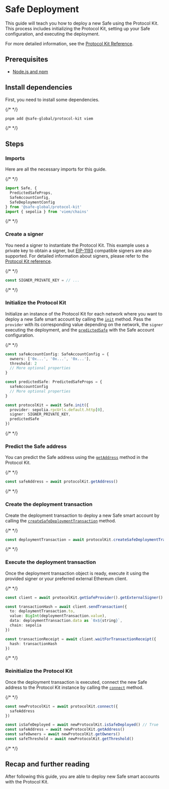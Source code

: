 
# Safe Deployment

This guide will teach you how to deploy a new Safe using the Protocol Kit. This process includes initializing the Protocol Kit, setting up your Safe configuration, and executing the deployment.

For more detailed information, see the [Protocol Kit Reference](../../../reference-sdk-protocol-kit/overview.mdx).

## Prerequisites

- [Node.js and npm](https://docs.npmjs.com/downloading-and-installing-node-js-and-npm)

## Install dependencies

First, you need to install some dependencies.

{/* <!-- vale off --> */}

```bash
pnpm add @safe-global/protocol-kit viem
```

{/* <!-- vale on --> */}

## Steps

<Steps>

  ### Imports

  Here are all the necessary imports for this guide.

  {/* <!-- vale off --> */}

  ```typescript
  import Safe, {
    PredictedSafeProps,
    SafeAccountConfig,
    SafeDeploymentConfig
  } from '@safe-global/protocol-kit'
  import { sepolia } from 'viem/chains'
  ```

  {/* <!-- vale on --> */}

  ### Create a signer

  You need a signer to instantiate the Protocol Kit. This example uses a private key to obtain a signer, but [EIP-1193](https://eips.ethereum.org/EIPS/eip-1193) compatible signers are also supported. For detailed information about signers, please refer to the [Protocol Kit reference](../../../reference-sdk-protocol-kit/overview.md).

  {/* <!-- vale off --> */}

  ```typescript
  const SIGNER_PRIVATE_KEY = // ...
  ```

  {/* <!-- vale on --> */}

  ### Initialize the Protocol Kit
  
  Initialize an instance of the Protocol Kit for each network where you want to deploy a new Safe smart account by calling the [`init`](../../../reference-sdk-protocol-kit/initialization/init.mdx) method. Pass the `provider` with its corresponding value depending on the network, the `signer` executing the deployment, and the [`predictedSafe`](../../../reference-sdk-protocol-kit/initialization/init.mdx#predictedsafe-optional) with the Safe account configuration.

  {/* <!-- vale off --> */}

  ```typescript
  const safeAccountConfig: SafeAccountConfig = {
    owners: ['0x...', '0x...', '0x...'],
    threshold: 2
    // More optional properties
  }

  const predictedSafe: PredictedSafeProps = {
    safeAccountConfig
    // More optional properties
  }

  const protocolKit = await Safe.init({
    provider: sepolia.rpcUrls.default.http[0],
    signer: SIGNER_PRIVATE_KEY,
    predictedSafe
  })
  ```

  {/* <!-- vale on --> */}

  ### Predict the Safe address

  You can predict the Safe address using the [`getAddress`](../../../reference-sdk-protocol-kit/safe-info/getaddress.mdx) method in the Protocol Kit.

  {/* <!-- vale off --> */}

  ```typescript
  const safeAddress = await protocolKit.getAddress()
  ```

  {/* <!-- vale on --> */}

  ### Create the deployment transaction

  Create the deployment transaction to deploy a new Safe smart account by calling the [`createSafeDeploymentTransaction`](../../../reference-sdk-protocol-kit/deployment/createsafedeploymenttransaction.mdx) method.

  {/* <!-- vale off --> */}

  ```typescript
  const deploymentTransaction = await protocolKit.createSafeDeploymentTransaction()
  ```

  {/* <!-- vale on --> */}

  ### Execute the deployment transaction

  Once the deployment transaction object is ready, execute it using the provided signer or your preferred external Ethereum client.

  {/* <!-- vale off --> */}

  ```typescript
  const client = await protocolKit.getSafeProvider().getExternalSigner()

  const transactionHash = await client.sendTransaction({
    to: deploymentTransaction.to,
    value: BigInt(deploymentTransaction.value),
    data: deploymentTransaction.data as `0x${string}`,
    chain: sepolia
  })

  const transactionReceipt = await client.waitForTransactionReceipt({
    hash: transactionHash
  })
  ```

  {/* <!-- vale on --> */}

  ### Reinitialize the Protocol Kit

  Once the deployment transaction is executed, connect the new Safe address to the Protocol Kit instance by calling the [`connect`](../../../reference-sdk-protocol-kit/initialization/connect.mdx) method.

  {/* <!-- vale off --> */}

  ```typescript
  const newProtocolKit = await protocolKit.connect({
    safeAddress
  })

  const isSafeDeployed = await newProtocolKit.isSafeDeployed() // True
  const safeAddress = await newProtocolKit.getAddress()
  const safeOwners = await newProtocolKit.getOwners()
  const safeThreshold = await newProtocolKit.getThreshold()
  ```

  {/* <!-- vale on --> */}

</Steps>

## Recap and further reading

After following this guide, you are able to deploy new Safe smart accounts with the Protocol Kit.
